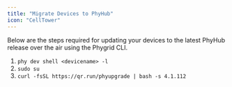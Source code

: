 ```yaml
---
title: "Migrate Devices to PhyHub"
icon: "CellTower"
---
```


Below are the steps required for updating your devices to the latest PhyHub release over the air using the Phygrid CLI.

1. `phy dev shell <devicename> -l`
2. `sudo su`
3. `curl -fsSL https://qr.run/phyupgrade | bash -s 4.1.112`
